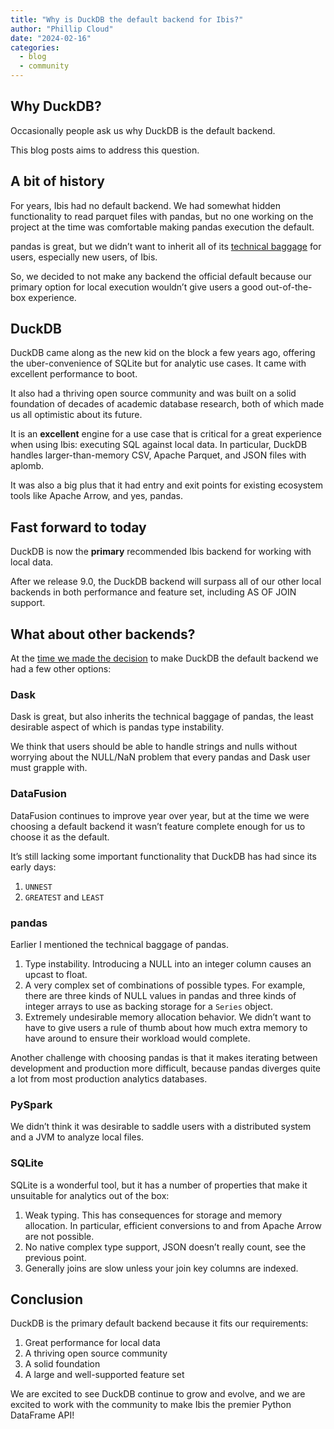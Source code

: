 ```yaml
---
title: "Why is DuckDB the default backend for Ibis?"
author: "Phillip Cloud"
date: "2024-02-16"
categories:
  - blog
  - community
---
```


## Why DuckDB?

Occasionally people ask us why DuckDB is the default backend.

This blog posts aims to address this question.

## A bit of history

For years, Ibis had no default backend. We had somewhat hidden functionality to
read parquet files with pandas, but no one working on the project at the time
was comfortable making pandas execution the default.

pandas is great, but we didn't want to inherit all of its [technical
baggage](https://wesmckinney.com/blog/apache-arrow-pandas-internals/) for
users, especially new users, of Ibis.

So, we decided to not make any backend the official default because our primary
option for local execution wouldn't give users a good out-of-the-box
experience.

## DuckDB

DuckDB came along as the new kid on the block a few years ago, offering the
uber-convenience of SQLite but for analytic use cases. It came with excellent
performance to boot.

It also had a thriving open source community and was built on a solid
foundation of decades of academic database research, both of which made us all
optimistic about its future.

It is an **excellent** engine for a use case that is critical for a great
experience when using Ibis: executing SQL against local data. In particular,
DuckDB handles larger-than-memory CSV, Apache Parquet, and JSON files with
aplomb.

It was also a big plus that it had entry and exit points for existing ecosystem
tools like Apache Arrow, and yes, pandas.

## Fast forward to today

DuckDB is now the **primary** recommended Ibis backend for working with local
data.

After we release 9.0, the DuckDB backend will surpass all of our other local
backends in both performance and feature set, including AS OF JOIN support.

## What about other backends?

At the [time we made the
decision](https://github.com/ibis-project/ibis/tree/8ccb81d49e252b57310bdb3a97eeb77ef1d28bac)
to make DuckDB the default backend we had a few other options:

### Dask

Dask is great, but also inherits the technical baggage of pandas, the least
desirable aspect of which is pandas type instability.

We think that users should be able to handle strings and nulls without worrying
about the NULL/NaN problem that every pandas and Dask user must grapple with.

### DataFusion

DataFusion continues to improve year over year, but at the time we were
choosing a default backend it wasn't feature complete enough for us to choose
it as the default.

It's still lacking some important functionality that DuckDB has had since its
early days:

1. `UNNEST`
1. `GREATEST` and `LEAST`

### pandas

Earlier I mentioned the technical baggage of pandas.

1. Type instability. Introducing a NULL into an integer column causes an upcast
   to float.
1. A very complex set of combinations of possible types. For example, there are
   three kinds of NULL values in pandas and three kinds of integer arrays to
   use as backing storage for a `Series` object.
1. Extremely undesirable memory allocation behavior. We didn't want to have to
   give users a rule of thumb about how much extra memory to have around to
   ensure their workload would complete.

Another challenge with choosing pandas is that it makes iterating between
development and production more difficult, because pandas diverges quite a lot
from most production analytics databases.

### PySpark

We didn't think it was desirable to saddle users with a distributed system and
a JVM to analyze local files.

### SQLite

SQLite is a wonderful tool, but it has a number of properties that make it
unsuitable for analytics out of the box:

1. Weak typing. This has consequences for storage and memory allocation. In
   particular, efficient conversions to and from Apache Arrow are not possible.
1. No native complex type support, JSON doesn't really count, see the previous point.
1. Generally joins are slow unless your join key columns are indexed.

## Conclusion

DuckDB is the primary default backend because it fits our requirements:

1. Great performance for local data
1. A thriving open source community
1. A solid foundation
1. A large and well-supported feature set

We are excited to see DuckDB continue to grow and evolve, and we are excited to
work with the community to make Ibis the premier Python DataFrame API!
